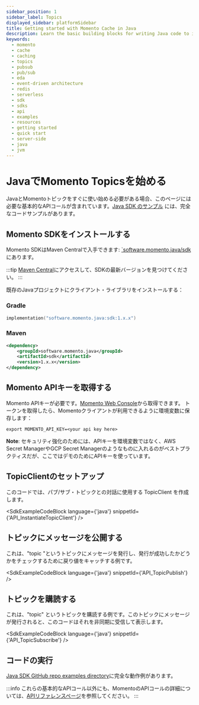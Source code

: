 ```yaml
---
sidebar_position: 1
sidebar_label: Topics
displayed_sidebar: platformSidebar
title: Getting started with Momento Cache in Java
description: Learn the basic building blocks for writing Java code to interact with Momento Cache.
keywords:
  - momento
  - cache
  - caching
  - topics
  - pubsub
  - pub/sub
  - eda
  - event-driven architecture
  - redis
  - serverless
  - sdk
  - sdks
  - api
  - examples
  - resources
  - getting started
  - quick start
  - server-side
  - java
  - jvm
---
```



# JavaでMomento Topicsを始める

JavaとMomentoトピックをすぐに使い始める必要がある場合、このページには必要な基本的なAPIコールが含まれています。[Java SDK のサンプル](https://github.com/momentohq/client-sdk-java/tree/main/examples) には、完全なコードサンプルがあります。

## Momento SDKをインストールする

Momento SDKはMaven Centralで入手できます: [`software.momento.java/sdk](
https://central.sonatype.com/artifact/software.momento.java/sdk)にあります。

:::tip
[Maven Central](https://central.sonatype.com/artifact/software.momento.java/sdk)にアクセスして、SDKの最新バージョンを見つけてください。
:::

既存のJavaプロジェクトにクライアント・ライブラリをインストールする：

### Gradle

```kotlin
implementation("software.momento.java:sdk:1.x.x")
```

### Maven

```xml
<dependency>
    <groupId>software.momento.java</groupId>
    <artifactId>sdk</artifactId>
    <version>1.x.x</version>
</dependency>
```

## Momento APIキーを取得する

Momento APIキーが必要です。[Momento Web Console](https://console.gomomento.com/)から取得できます。
トークンを取得したら、Momentoクライアントが利用できるように環境変数に保存します：

```
export MOMENTO_API_KEY=<your api key here>
```

**Note**: セキュリティ強化のためには、APIキーを環境変数ではなく、AWS Secret ManagerやGCP Secret Managerのようなものに入れるのがベストプラクティスだが、ここではデモのためにAPIキーを使っています。

## TopicClientのセットアップ
このコードでは、パブ/サブ・トピックとの対話に使用する TopicClient を作成します。

<SdkExampleCodeBlock language={'java'} snippetId={'API_InstantiateTopicClient'} />

## トピックにメッセージを公開する
これは、"topic "というトピックにメッセージを発行し、発行が成功したかどうかをチェックするために戻り値をキャッチする例です。

<SdkExampleCodeBlock language={'java'} snippetId={'API_TopicPublish'} />

## トピックを購読する
これは、"topic" というトピックを購読する例です。このトピックにメッセージが発行されると、このコードはそれを非同期に受信して表示します。

<SdkExampleCodeBlock language={'java'} snippetId={'API_TopicSubscribe'} />

## コードの実行

[Java SDK GitHub repo examples directory](https://github.com/momentohq/client-sdk-java/tree/main/examples)に完全な動作例があります。

:::info
これらの基本的なAPIコール以外にも、MomentoのAPIコールの詳細については、[APIリファレンスページ](/topics/api-reference)を参照してください。
:::

